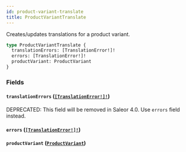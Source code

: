 ```yaml
---
id: product-variant-translate
title: ProductVariantTranslate
---
```


Creates/updates translations for a product variant.

```graphql
type ProductVariantTranslate {
  translationErrors: [TranslationError!]!
  errors: [TranslationError!]!
  productVariant: ProductVariant
}
```

### Fields

#### `translationErrors` ([`[TranslationError!]!`](../../../developer/api-reference/objects/translation-error))

<span class="badge badge--warning">DEPRECATED: This field will be removed in Saleor 4.0. Use `errors` field instead.</span>

#### `errors` ([`[TranslationError!]!`](../../../developer/api-reference/objects/translation-error))

#### `productVariant` ([`ProductVariant`](../../../developer/api-reference/objects/product-variant))
